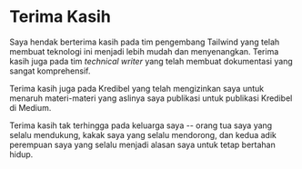 # Terima Kasih

Saya hendak berterima kasih pada tim pengembang Tailwind yang telah
membuat teknologi ini menjadi lebih mudah dan menyenangkan. Terima kasih juga
pada tim *technical writer* yang telah membuat dokumentasi yang sangat komprehensif.

Terima kasih juga pada Kredibel yang telah mengizinkan saya untuk menaruh
materi-materi yang aslinya saya publikasi untuk publikasi Kredibel di Medium.

Terima kasih tak terhingga pada keluarga saya -- orang tua saya yang selalu
mendukung, kakak saya yang selalu mendorong, dan kedua adik perempuan saya yang
selalu menjadi alasan saya untuk tetap bertahan hidup.
